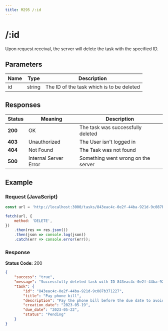 ```yaml
---
title: M295 /:id
---
```

# /:id

Upon request receival, the server will delete the task with the specified ID.

## Parameters

| **Name** 	| **Type** 	| **Description**           	|
|----------	|----------	|---------------------------	|
| id    	| string   	| The ID of the task which is to be deleted   	|

## Responses

| Status | Meaning | Description |
| ------ | ------- | ----------- |
| **200** | OK | The task was successfully deleted |
| **403** | Unauthorized | The User isn't logged in |
| **404** | Not Found | The Task was not found |
| **500** | Internal Server Error | Something went wrong on the server |

## Example

### Request (JavaScript)

```javascript copy
const url = 'http://localhost:3000/tasks/843eac4c-0e2f-44ba-921d-9c087b371227';

fetch(url, {
    method: 'DELETE',
})
    .then(res => res.json())
    .then(json => console.log(json))
    .catch(err => console.error(err));
```

### Response

**Status Code:** 200
```json copy
{
    "success": "true",
    "message": "Successfully deleted task with ID 843eac4c-0e2f-44ba-921d-9c087b371227",
    "task": {
        "id": "843eac4c-0e2f-44ba-921d-9c087b371227",
        "title": "Pay phone bill",
        "description": "Pay the phone bill before the due date to avoid late fees",
        "creation_date": "2023-05-19",
        "due_date": "2023-05-22",
        "status": "Pending"
    }
}
```